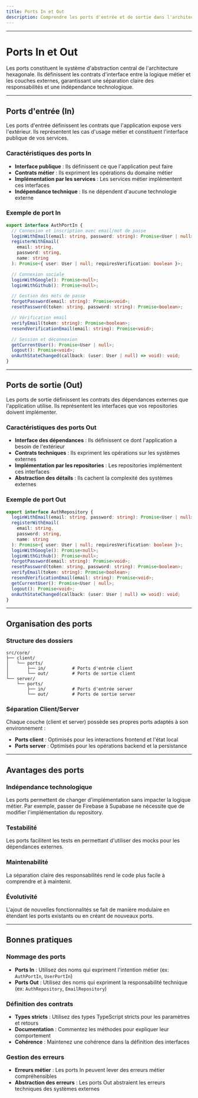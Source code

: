 ```yaml
---
title: Ports In et Out
description: Comprendre les ports d'entrée et de sortie dans l'architecture hexagonale de Foundation Builder
---
```


---

# Ports In et Out

Les ports constituent le système d'abstraction central de l'architecture hexagonale. Ils définissent les contrats d'interface entre la logique métier et les couches externes, garantissant une séparation claire des responsabilités et une indépendance technologique.

---

## Ports d'entrée (In)

Les ports d'entrée définissent les contrats que l'application expose vers l'extérieur. Ils représentent les cas d'usage métier et constituent l'interface publique de vos services.

### Caractéristiques des ports In

- **Interface publique** : Ils définissent ce que l'application peut faire
- **Contrats métier** : Ils expriment les opérations du domaine métier
- **Implémentation par les services** : Les services métier implémentent ces interfaces
- **Indépendance technique** : Ils ne dépendent d'aucune technologie externe

### Exemple de port In

```typescript
export interface AuthPortIn {
  // Connexion et inscription avec email/mot de passe
  loginWithEmail(email: string, password: string): Promise<User | null>;
  registerWithEmail(
    email: string,
    password: string,
    name: string
  ): Promise<{ user: User | null; requiresVerification: boolean }>;

  // Connexion sociale
  loginWithGoogle(): Promise<null>;
  loginWithGithub(): Promise<null>;

  // Gestion des mots de passe
  forgotPassword(email: string): Promise<void>;
  resetPassword(token: string, password: string): Promise<boolean>;

  // Vérification email
  verifyEmail(token: string): Promise<boolean>;
  resendVerificationEmail(email: string): Promise<void>;

  // Session et déconnexion
  getCurrentUser(): Promise<User | null>;
  logout(): Promise<void>;
  onAuthStateChanged(callback: (user: User | null) => void): void;
}
```

---

## Ports de sortie (Out)

Les ports de sortie définissent les contrats des dépendances externes que l'application utilise. Ils représentent les interfaces que vos repositories doivent implémenter.

### Caractéristiques des ports Out

- **Interface des dépendances** : Ils définissent ce dont l'application a besoin de l'extérieur
- **Contrats techniques** : Ils expriment les opérations sur les systèmes externes
- **Implémentation par les repositories** : Les repositories implémentent ces interfaces
- **Abstraction des détails** : Ils cachent la complexité des systèmes externes

### Exemple de port Out

```typescript
export interface AuthRepository {
  loginWithEmail(email: string, password: string): Promise<User | null>;
  registerWithEmail(
    email: string,
    password: string,
    name: string
  ): Promise<{ user: User | null; requiresVerification: boolean }>;
  loginWithGoogle(): Promise<null>;
  loginWithGithub(): Promise<null>;
  forgotPassword(email: string): Promise<void>;
  resetPassword(token: string, password: string): Promise<boolean>;
  verifyEmail(token: string): Promise<boolean>;
  resendVerificationEmail(email: string): Promise<void>;
  getCurrentUser(): Promise<User | null>;
  logout(): Promise<void>;
  onAuthStateChanged(callback: (user: User | null) => void): void;
}
```

---

## Organisation des ports

### Structure des dossiers

```
src/core/
├── client/
│   └── ports/
│       ├── in/          # Ports d'entrée client
│       └── out/         # Ports de sortie client
└── server/
    └── ports/
        ├── in/          # Ports d'entrée server
        └── out/         # Ports de sortie server
```

### Séparation Client/Server

Chaque couche (client et server) possède ses propres ports adaptés à son environnement :

- **Ports client** : Optimisés pour les interactions frontend et l'état local
- **Ports server** : Optimisés pour les opérations backend et la persistance

---

## Avantages des ports

### Indépendance technologique

Les ports permettent de changer d'implémentation sans impacter la logique métier. Par exemple, passer de Firebase à Supabase ne nécessite que de modifier l'implémentation du repository.

### Testabilité

Les ports facilitent les tests en permettant d'utiliser des mocks pour les dépendances externes.

### Maintenabilité

La séparation claire des responsabilités rend le code plus facile à comprendre et à maintenir.

### Évolutivité

L'ajout de nouvelles fonctionnalités se fait de manière modulaire en étendant les ports existants ou en créant de nouveaux ports.

---

## Bonnes pratiques

### Nommage des ports

- **Ports In** : Utilisez des noms qui expriment l'intention métier (ex: `AuthPortIn`, `UserPortIn`)
- **Ports Out** : Utilisez des noms qui expriment la responsabilité technique (ex: `AuthRepository`, `EmailRepository`)

### Définition des contrats

- **Types stricts** : Utilisez des types TypeScript stricts pour les paramètres et retours
- **Documentation** : Commentez les méthodes pour expliquer leur comportement
- **Cohérence** : Maintenez une cohérence dans la définition des interfaces

### Gestion des erreurs

- **Erreurs métier** : Les ports In peuvent lever des erreurs métier compréhensibles
- **Abstraction des erreurs** : Les ports Out abstraient les erreurs techniques des systèmes externes
